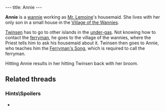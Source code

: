 ---
title: Annie
---

{{Infobox Character
 |image=Annie.jpg
 |race=wannie
 |gender=female
 |size=average
 |age=adult
 |magical=no
 |lba1=
 |lba2=yes
 |alignment=dark monk
 |occupation=Maid to [[Mr. Lemoine]]
 |requires=
 |amount=
 |fam1=
 |fam2=
 |planet=
 |island=
 |building=
}}
{{Quote
 |Ferryman if you please, take me across the raging seas, for a few gems, I take your boat, I cannot swim, I cannot float!!
 |character=Annie
 |singing the [[Ferryman's Song]]
 |building=Village of the Wannies
 |island=Island of the Wannies
 |planet=undergas
 |quoteid=2320}}

'''Annie''' is a [[wannie]] working as [[Mr. Lemoine]]'s housemaid. She lives with her only son in a small house in the [[Village of the Wannies]].

[[Twinsen]] has to go to other islands in the [[under-gas]]. Not knowing how to contact the [[ferryman]], he goes to the village of the wannies, where the Priest tells him to ask his housemaid about it. Twinsen then goes to Annie, who teaches him the [[Ferryman's Song]], which is required to call the ferryman.

Hitting Annie results in her hitting Twinsen back with her broom.

==Related threads==
===Hints\Spoilers===
* {{thread|id=907|title=Monk's housemaid}}

<!-- remove these category links when they're all automated by categorizers...
[[Category:Wannies Island inhabitants]] -->